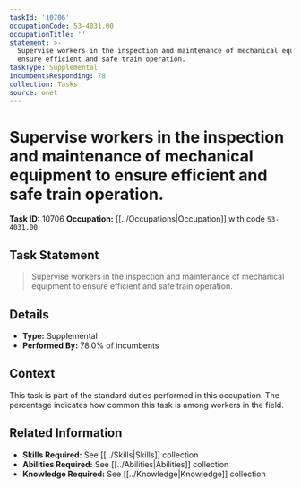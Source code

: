```yaml
---
taskId: '10706'
occupationCode: 53-4031.00
occupationTitle: ''
statement: >-
  Supervise workers in the inspection and maintenance of mechanical equipment to
  ensure efficient and safe train operation.
taskType: Supplemental
incumbentsResponding: 78
collection: Tasks
source: onet
---
```

# Supervise workers in the inspection and maintenance of mechanical equipment to ensure efficient and safe train operation.

**Task ID:** 10706
**Occupation:** [[../Occupations|Occupation]] with code `53-4031.00`

## Task Statement

> Supervise workers in the inspection and maintenance of mechanical equipment to ensure efficient and safe train operation.

## Details

- **Type:** Supplemental
- **Performed By:** 78.0% of incumbents

## Context

This task is part of the standard duties performed in this occupation. The percentage indicates how common this task is among workers in the field.

## Related Information

- **Skills Required:** See [[../Skills|Skills]] collection
- **Abilities Required:** See [[../Abilities|Abilities]] collection
- **Knowledge Required:** See [[../Knowledge|Knowledge]] collection
